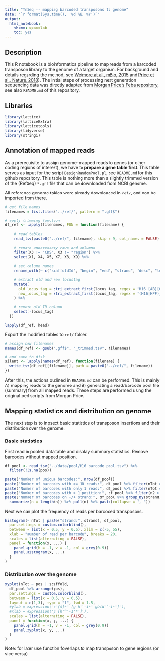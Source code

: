 ```yaml
---
title: "TnSeq -- mapping barcoded transposons to genome"
date: "`r format(Sys.time(), '%d %B, %Y')`"
output:
  html_notebook: 
    theme: spacelab
    toc: yes
---
```


## Description

This R notebook is a bioinformatics pipeline to map reads from a barcoded transposon library to the genome of a target organism. For background and details regarding the method, see [Wetmore at al., mBio, 2015](https://mbio.asm.org/content/6/3/e00306-15) and [Price et al., Nature, 2018](http://www.nature.com/articles/s41586-018-0124-0)). The initial steps of processing next generation sequencing data was directly adapted from [Morgan Price's Feba repository](https://bitbucket.org/berkeleylab/feba/src/master/), see also `README.md` of this repository.

## Libraries

```r
library(lattice)
library(latticeExtra)
library(latticetools)
library(tidyverse)
library(stringi)
```

## Annotation of mapped reads

As a prerequisite to assign genome-mapped reads to genes (or other coding regions of interest), we have to **prepare a gene table first**. This table serves as input for the script `DesignRandomPool.pl`, see `README.md` for this github repository. This table is nothing more than a slightly trimmed version of the (RefSeq) `*.gff` file that can be downloaded from NCBI genome.

All reference genome tables were already downloaded in `ref/`, and can be imported from there.

```r
# get file names
filenames = list.files("../ref/", pattern = ".gff$")

# apply trimming function
df_ref <- lapply(filenames, FUN = function(filename) {
    
    # read tables
    read_tsv(paste0("../ref/", filename), skip = 9, col_names = FALSE) %>%
    
    # remove unnecessary rows and columns
    filter(X3 != "CDS", X3 != "region") %>%
    select(X1, X4, X5, X7, X3, X9) %>%
    
    # set column names
    rename_with(~ c("scaffoldId", "begin", "end", "strand", "desc", "locus_tag")) %>%
    
    # extract old and new locustag
    mutate(
      old_locus_tag = stri_extract_first(locus_tag, regex = "H16_[AB][0-9]*|PHG[0-9]*|HPF_[0-9]{5}"),
      new_locus_tag = stri_extract_first(locus_tag, regex = "(H16|HPF)_RS[0-9]{5}")
    ) %>%
    
    # remove old ID column
    select(-locus_tag)
  })

lapply(df_ref, head)
```

Export the modified tables to `ref/` folder.

```r
# assign new filenames
names(df_ref) <- gsub(".gff$", "_trimmed.tsv", filenames)

# and save to disk
silent <- lapply(names(df_ref), function(filename) {
  write_tsv(df_ref[[filename]], path = paste0("../ref/", filename))
})
```

After this, the actions outlined in `README.md` can be performed. This is mainly A) mapping reads to the genome and B) generating a read/barcode pool file (summary) from all mapped reads. These steps are performed using the original perl scripts from Morgan Price.

## Mapping statistics and distribution on genome

The next step is to inpsect basic statistics of transposon insertions and their distribution over the genome.

### Basic statistics

First read in pooled data table and display summary statistics. Remove barcodes without mapped position.

```r
df_pool <- read_tsv("../data/pool/H16_barcode_pool.tsv") %>%
  filter(!is.na(pos))
```

```r
paste("Number of unique barcodes:", nrow(df_pool))
paste("Number of barcodes with >= 10 reads:", df_pool %>% filter(nTot >= 10) %>% nrow)
paste("Number of barcodes with only 1 read:", df_pool %>% filter(nTot == 1) %>% nrow)
paste("Number of barcodes with > 1 position:", df_pool %>% filter(n2 > 0) %>% nrow)
paste("Number of barcodes on -/+ strand:", df_pool %>% group_by(strand) %>%
  summarize(n = length(n)) %>% pull(n) %>% paste(collapse = ", "))
```

Next we can plot the frequency of reads per barcoded transposons.

```r
histogram(~ nTot | paste("strand:", strand), df_pool,
  par.settings = custom.colorblind(),
  between = list(x = 0.5, y = 0.5), xlim = c(-5, 55),
  xlab = "number of read per barcode", breaks = 20,
  scales = list(alternating = FALSE),
  panel = function(x, ...) {
    panel.grid(h = -1, v = -1, col = grey(0.9))
    panel.histogram(x, ...)
  }
)
```


### Distribution over the genome

```r
xyplot(nTot ~ pos | scaffold,
  df_pool %>% arrange(pos),
  par.settings = custom.colorblind(),
  between = list(x = 0.5, y = 0.5),
  layout = c(1,3), type = "l", lwd = 1.5,
  #ylab = expression("q"[S]*" [g h"^-1*" gDCW"^-1*"]"),
  #xlab = expression('µ [h'^'-1'*']'),
  scales = list(alternating = FALSE),
  panel = function(x, y, ...) {
    panel.grid(h = -1, v = -1, col = grey(0.9))
    panel.xyplot(x, y, ...)
  }
)
```

Note: for later use function foverlaps to map transposon to gene regions (or vice versa).